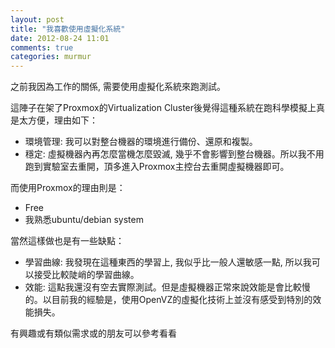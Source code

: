 ```yaml
---
layout: post
title: "我喜歡使用虛擬化系統"
date: 2012-08-24 11:01
comments: true
categories: murmur
---
```


之前我因為工作的關係, 需要使用虛擬化系統來跑測試。

這陣子在架了Proxmox的Virtualization Cluster後覺得這種系統在跑科學模擬上真是太方便，理由如下：

- 環境管理: 我可以對整台機器的環境進行備份、還原和複製。
- 穩定: 虛擬機器內再怎麼當機怎麼毀滅, 幾乎不會影響到整台機器。所以我不用跑到實驗室去重開，頂多進入Proxmox主控台去重開虛擬機器即可。

而使用Proxmox的理由則是：

- Free
- 我熟悉ubuntu/debian system

當然這樣做也是有一些缺點：

- 學習曲線: 我發現在這種東西的學習上, 我似乎比一般人還敏感一點, 所以我可以接受比較陡峭的學習曲線。
- 效能: 這點我還沒有空去實際測試。但是虛擬機器正常來說效能是會比較慢的。以目前我的經驗是，使用OpenVZ的虛擬化技術上並沒有感受到特別的效能損失。

有興趣或有類似需求或的朋友可以參考看看
